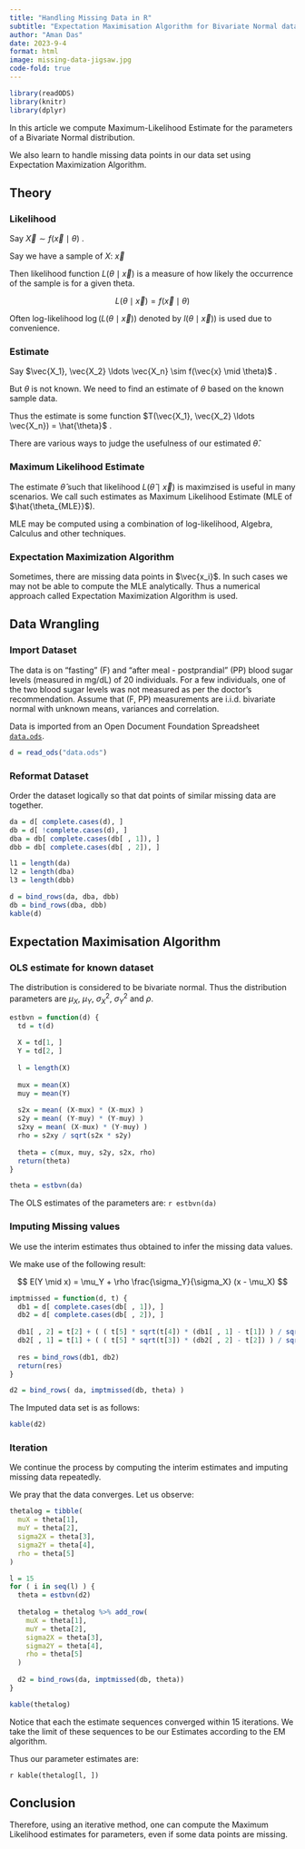 ```yaml
---
title: "Handling Missing Data in R"
subtitle: "Expectation Maximisation Algorithm for Bivariate Normal data"
author: "Aman Das"
date: 2023-9-4
format: html
image: missing-data-jigsaw.jpg
code-fold: true
---
```


```r
library(readODS)
library(knitr)
library(dplyr)
```

In this article we compute Maximum-Likelihood Estimate
for the parameters of a Bivariate Normal distribution.

We also learn to handle missing data points in our data set using Expectation
Maximization Algorithm. 

## Theory

### Likelihood

Say $\vec{X} \sim f( \vec{x} \mid \theta)$ .

Say we have a sample of $X$: $\vec{x}$

Then likelihood function $L(\theta \mid \vec{x})$ is a measure of how likely the
occurrence of the sample is for a given theta.

$$
L(\theta \mid \vec{x}) = f(\vec{x} \mid \theta)
$$

Often log-likelihood $\log(L(\theta \mid \vec{x}))$ denoted by $l(\theta \mid \vec{x})$)
is used due to convenience.

### Estimate

Say $\vec{X_1}, \vec{X_2} \ldots \vec{X_n} \sim f(\vec{x} \mid \theta)$ .

But $\theta$ is not known. We need to find an estimate of $\theta$ based
on the known sample data.

Thus the estimate is some function 
$T(\vec{X_1}, \vec{X_2} \ldots \vec{X_n}) = \hat{\theta}$ .

There are various ways to judge the usefulness of our estimated $\hat{\theta}$.

### Maximum Likelihood Estimate

The estimate $\hat{\theta}$ such that likelihood $L(\hat{\theta} \mid \vec{x})$ is maximzised is
useful in many scenarios. We call such estimates as  Maximum Likelihood Estimate (MLE of $\hat{\theta_{MLE}}$).

MLE may be computed using a combination of log-likelihood, Algebra, Calculus and other techniques.

### Expectation Maximization Algorithm

Sometimes, there are missing data points in $\vec{x_i}$. In such cases we may not
be able to compute the MLE analytically. Thus a numerical approach called 
Expectation Maximization Algorithm is used.

## Data Wrangling

### Import Dataset

The data is on "fasting" (F) and "after meal - postprandial" (PP)
blood sugar levels (measured in mg/dL) of 20  individuals. For a few individuals,
one of the two blood sugar levels was not measured as per the doctor's 
recommendation. Assume that (F, PP) measurements are i.i.d. bivariate normal
with unknown means, variances and correlation.

Data is imported from an Open Document Foundation Spreadsheet [`data.ods`](data.ods).

```r
d = read_ods("data.ods")
```

### Reformat Dataset

Order the dataset logically so that dat points of similar missing data are together.

```r
da = d[ complete.cases(d), ]
db = d[ !complete.cases(d), ]
dba = db[ complete.cases(db[ , 1]), ]
dbb = db[ complete.cases(db[ , 2]), ]

l1 = length(da)
l2 = length(dba)
l3 = length(dbb)

d = bind_rows(da, dba, dbb)
db = bind_rows(dba, dbb)
kable(d)
```

## Expectation Maximisation Algorithm

### OLS estimate for known dataset

The distribution is considered to be bivariate normal.
Thus the distribution parameters are 
$\mu_X$, $\mu_Y$, $\sigma^2_X$, $\sigma^2_Y$ and $\rho$.

```r
estbvn = function(d) {
  td = t(d)
  
  X = td[1, ]
  Y = td[2, ]
  
  l = length(X)
  
  mux = mean(X)
  muy = mean(Y)
  
  s2x = mean( (X-mux) * (X-mux) )
  s2y = mean( (Y-muy) * (Y-muy) )
  s2xy = mean( (X-mux) * (Y-muy) )
  rho = s2xy / sqrt(s2x * s2y)
  
  theta = c(mux, muy, s2y, s2x, rho)
  return(theta)
}

theta = estbvn(da)
```

The OLS estimates of the parameters are: `r estbvn(da)`

### Imputing Missing values

We use the interim estimates thus obtained to infer the missing data values.

We make use of the following result:

$$
E(Y \mid x) = \mu_Y + \rho \frac{\sigma_Y}{\sigma_X} (x - \mu_X)
$$

```r
imptmissed = function(d, t) {
  db1 = d[ complete.cases(db[ , 1]), ]
  db2 = d[ complete.cases(db[ , 2]), ]
  
  db1[ , 2] = t[2] + ( ( t[5] * sqrt(t[4]) * (db1[ , 1] - t[1]) ) / sqrt(t[3]) )
  db2[ , 1] = t[1] + ( ( t[5] * sqrt(t[3]) * (db2[ , 2] - t[2]) ) / sqrt(t[4]) )
  
  res = bind_rows(db1, db2)
  return(res)
}

d2 = bind_rows( da, imptmissed(db, theta) )
```

The Imputed data set is as follows:

```r
kable(d2)
```

### Iteration

We continue the process by computing the interim estimates and imputing missing data
repeatedly.

We pray that the data converges. Let us observe:

```r
thetalog = tibble(
  muX = theta[1],
  muY = theta[2],
  sigma2X = theta[3],
  sigma2Y = theta[4],
  rho = theta[5]
)

l = 15
for ( i in seq(l) ) {
  theta = estbvn(d2)
  
  thetalog = thetalog %>% add_row(
    muX = theta[1],
    muY = theta[2],
    sigma2X = theta[3],
    sigma2Y = theta[4],
    rho = theta[5]
  )
  
  d2 = bind_rows(da, imptmissed(db, theta))
}

kable(thetalog)
```

Notice that each the estimate sequences converged within 15 iterations. We take
the limit of these sequences to be our Estimates according to the EM algorithm.

Thus our parameter estimates are:

`r kable(thetalog[l, ])`

## Conclusion

Therefore, using an iterative method, one can compute the Maximum Likelihood
estimates for parameters, even if some data points are missing.